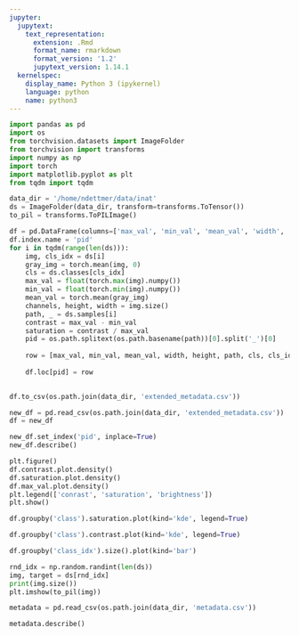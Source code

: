 ```yaml
---
jupyter:
  jupytext:
    text_representation:
      extension: .Rmd
      format_name: rmarkdown
      format_version: '1.2'
      jupytext_version: 1.14.1
  kernelspec:
    display_name: Python 3 (ipykernel)
    language: python
    name: python3
---
```


```python
import pandas as pd
import os
from torchvision.datasets import ImageFolder
from torchvision import transforms
import numpy as np
import torch
import matplotlib.pyplot as plt
from tqdm import tqdm
```

```python
data_dir = '/home/ndettmer/data/inat'
ds = ImageFolder(data_dir, transform=transforms.ToTensor())
to_pil = transforms.ToPILImage()
```

```python
df = pd.DataFrame(columns=['max_val', 'min_val', 'mean_val', 'width', 'height', 'path', 'class', 'class_idx', 'contrast', 'saturation'])
df.index.name = 'pid'
for i in tqdm(range(len(ds))):
    img, cls_idx = ds[i]
    gray_img = torch.mean(img, 0)
    cls = ds.classes[cls_idx]
    max_val = float(torch.max(img).numpy())
    min_val = float(torch.min(img).numpy())
    mean_val = torch.mean(gray_img)
    channels, height, width = img.size()
    path, _ = ds.samples[i]
    contrast = max_val - min_val
    saturation = contrast / max_val
    pid = os.path.splitext(os.path.basename(path))[0].split('_')[0]
    
    row = [max_val, min_val, mean_val, width, height, path, cls, cls_idx, contrast, saturation]
    
    df.loc[pid] = row
    
```

```python
df.to_csv(os.path.join(data_dir, 'extended_metadata.csv'))
```

```python
new_df = pd.read_csv(os.path.join(data_dir, 'extended_metadata.csv'))
df = new_df
```

```python
new_df.set_index('pid', inplace=True)
new_df.describe()
```

```python
plt.figure()
df.contrast.plot.density()
df.saturation.plot.density()
df.max_val.plot.density()
plt.legend(['conrast', 'saturation', 'brightness'])
plt.show()
```

```python
df.groupby('class').saturation.plot(kind='kde', legend=True)
```

```python
df.groupby('class').contrast.plot(kind='kde', legend=True)
```

```python
df.groupby('class_idx').size().plot(kind='bar')
```

```python
rnd_idx = np.random.randint(len(ds))
img, target = ds[rnd_idx]
print(img.size())
plt.imshow(to_pil(img))
```

```python
metadata = pd.read_csv(os.path.join(data_dir, 'metadata.csv'))
```

```python
metadata.describe()
```

```python

```
